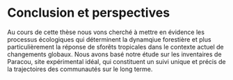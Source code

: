 # Conclusion et perspectives

Au cours de cette thèse nous  vons cherché à mettre en évidence les processus écologiques qui déterminent la dynamqiue forestière et plus particulièrement la réponse de sforêts tropicales dans le contexte actuel de changements globaux.
Nous avons basé notre étude sur les inventaires de Paracou, site expérimental idéal, qui constituent un suivi unique et précis de la trajectoires des communautés sur le long terme.
